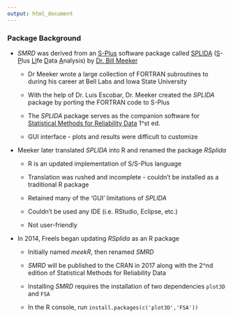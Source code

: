 ```yaml
---
output: html_document
---
```


### Package Background

- _SMRD_ was derived from an <a target=' ' href='http://stat.ethz.ch/~www/SandR.html'>S-Plus</a> software package called <a target=' ' href='http://www.public.iastate.edu/~splida/'>SPLIDA</a> (<u>S</u>-<u>P</u>lus <u>LI</u>fe <u>D</u>ata <u>A</u>nalysis) by [Dr. Bill Meeker](http://www.public.iastate.edu/~wqmeeker/homepage.html)

    + Dr Meeker wrote a large collection of FORTRAN subroutines to during his career at Bell Labs and Iowa State University 

    + With the help of Dr. Luis Escobar, Dr. Meeker created the _SPLIDA_ package by porting the FORTRAN code to S-Plus

    + The _SPLIDA_ package serves as the companion software for <a target=' 'href='https://www.amazon.com/Statistical-Methods-Reliability-William-Meeker/dp/0471143286'>Statistical Methods for Reliability Data</a> 1^st ed.

    + GUI interface - plots and results were difficult to customize

- Meeker later translated _SPLIDA_ into R and renamed the package _RSplida_

    + R is an updated implementation of S/S-Plus language

    + Translation was rushed and incomplete - couldn't be installed as a traditional R package 

    + Retained many of the 'GUI' limitations of _SPLIDA_

    + Couldn't be used any IDE (i.e. RStudio, Eclipse, etc.)
    
    + Not user-friendly

- In 2014, Freels began updating _RSplida_ as an R package

    + Initially named _meekR_, then renamed _SMRD_

    + _SMRD_ will be published to the CRAN in 2017 along with the 2^nd edition of Statistical Methods for Reliability Data 

    + Installing _SMRD_ requires the installation of two dependencies `plot3D` and `FSA`

    + In the R console, run `install.packages(c('plot3D','FSA'))`
